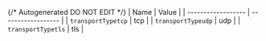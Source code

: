 {/* Autogenerated DO NOT EDIT  */}
| Name               | Value              |
| ------------------ | ------------------ |
| `transportTypetcp` | tcp                |
| `transportTypeudp` | udp                |
| `transportTypetls` | tls                |